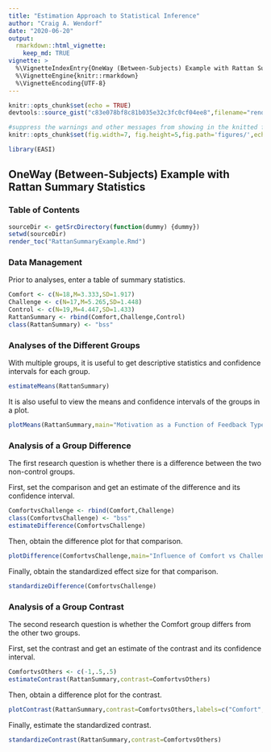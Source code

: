 ```yaml
---
title: "Estimation Approach to Statistical Inference"
author: "Craig A. Wendorf"
date: "2020-06-20"
output: 
  rmarkdown::html_vignette:
    keep_md: TRUE
vignette: >
  %\VignetteIndexEntry{OneWay (Between-Subjects) Example with Rattan Summary Statistics}
  %\VignetteEngine{knitr::rmarkdown}
  %\VignetteEncoding{UTF-8}
---
```


```r
knitr::opts_chunk$set(echo = TRUE)
devtools::source_gist("c83e078bf8c81b035e32c3fc0cf04ee8",filename="render_toc.R")
```

```r
#suppress the warnings and other messages from showing in the knitted file.
knitr::opts_chunk$set(fig.width=7, fig.height=5,fig.path='figures/',echo=TRUE,warning=FALSE,message=FALSE)
```

```r
library(EASI)
```

## OneWay (Between-Subjects) Example with Rattan Summary Statistics

### Table of Contents

```r
sourceDir <- getSrcDirectory(function(dummy) {dummy})
setwd(sourceDir)
render_toc("RattanSummaryExample.Rmd")
```

### Data Management

Prior to analyses, enter a table of summary statistics.

```r
Comfort <- c(N=18,M=3.333,SD=1.917)
Challenge <- c(N=17,M=5.265,SD=1.448)
Control <- c(N=19,M=4.447,SD=1.433)
RattanSummary <- rbind(Comfort,Challenge,Control)
class(RattanSummary) <- "bss"
```

### Analyses of the Different Groups

With multiple groups, it is useful to get descriptive statistics and confidence intervals for each group.

```r
estimateMeans(RattanSummary)
```

It is also useful to view the means and confidence intervals of the groups in a plot.

```r
plotMeans(RattanSummary,main="Motivation as a Function of Feedback Type",ylab="Motivation")
```

### Analysis of a Group Difference

The first research question is whether there is a difference between the two non-control groups.

First, set the comparison and get an estimate of the difference and its confidence interval.

```r
ComfortvsChallenge <- rbind(Comfort,Challenge)
class(ComfortvsChallenge) <- "bss"
estimateDifference(ComfortvsChallenge)
```

Then, obtain the difference plot for that comparison.

```r
plotDifference(ComfortvsChallenge,main="Influence of Comfort vs Challenge Feedback on Motivation",ylab="Motivation")
```

Finally, obtain the standardized effect size for that comparison.

```r
standardizeDifference(ComfortvsChallenge)
```

### Analysis of a Group Contrast

The second research question is whether the Comfort group differs from the other two groups.

First, set the contrast and get an estimate of the contrast and its confidence interval.

```r
ComfortvsOthers <- c(-1,.5,.5)
estimateContrast(RattanSummary,contrast=ComfortvsOthers)
```

Then, obtain a difference plot for the contrast.

```r
plotContrast(RattanSummary,contrast=ComfortvsOthers,labels=c("Comfort","Others"),main="Influence of Comfort Feedback vs Other Types of Feedback on Motivation",ylab="Motivation")
```

Finally, estimate the standardized contrast.

```r
standardizeContrast(RattanSummary,contrast=ComfortvsOthers)
```
